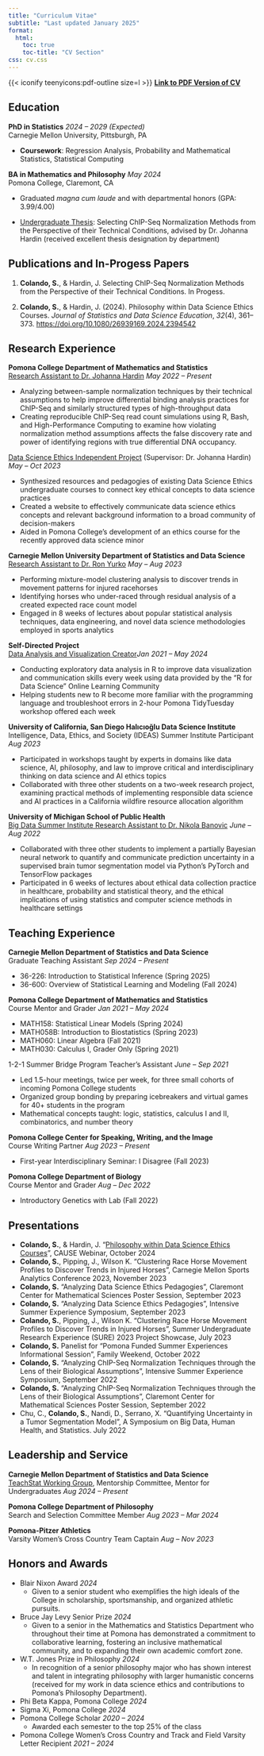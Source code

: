 ```yaml
---
title: "Curriculum Vitae"
subtitle: "Last updated January 2025"
format:
  html:
    toc: true
    toc-title: "CV Section"
css: cv.css
---
```

{{< iconify teenyicons:pdf-outline size=l >}} <a href="Colando-Sara-CV.pdf" target = "_blank"> <strong>Link to PDF Version of CV</strong></a>

## Education

**PhD in Statistics** [*2024 -- 2029 (Expected)*]{.cvdate}<br>Carnegie Mellon University, Pittsburgh, PA

-   **Coursework**: Regression Analysis, Probability and Mathematical Statistics, Statistical Computing

**BA in Mathematics and Philosophy** [*May 2024*]{.cvdate}<br>Pomona College, Claremont, CA

-   Graduated *magna cum laude* and with departmental honors (GPA: 3.99/4.00)

-   <a href="./research/chip-seq/Colando_MATH191_Thesis_Final_Draft.pdf" target = "_blank">Undergraduate Thesis</a>: Selecting ChIP-Seq Normalization Methods from the Perspective of their Technical Conditions, advised by Dr. Johanna Hardin (received excellent thesis designation by department)

## Publications and In-Progess Papers

1. **Colando, S.**, & Hardin, J. Selecting ChIP-Seq Normalization Methods from the Perspective of their Technical Conditions. In Progess.

2. **Colando, S.**, & Hardin, J. (2024). Philosophy within Data Science Ethics Courses. *Journal of Statistics and Data Science Education*, *32*(4), 361–373. <https://doi.org/10.1080/26939169.2024.2394542>

## Research Experience

**Pomona College Department of Mathematics and Statistics**<br>[Research Assistant to Dr. Johanna Hardin](https://scolando.github.io/personal-website/research/chip-seq/chip-seq.html) [*May 2022 -- Present*]{.cvdate}

-   Analyzing between-sample normalization techniques by their technical assumptions to help improve differential binding analysis practices for ChIP-Seq and similarly structured types of high-throughput data
-   Creating reproducible ChIP-Seq read count simulations using R, Bash, and High-Performance Computing to examine how violating normalization method assumptions affects the false discovery rate and power of identifying regions with true differential DNA occupancy.

[Data Science Ethics Independent Project](https://scolando.github.io/personal-website/research/data-ethics/data-ethics.html) (Supervisor: Dr. Johanna Hardin) [*May -- Oct 2023*]{.cvdate}

-   Synthesized resources and pedagogies of existing Data Science Ethics undergraduate courses to connect key ethical concepts to data science practices
-   Created a website to effectively communicate data science ethics concepts and relevant background information to a broad community of decision-makers
-   Aided in Pomona College's development of an ethics course for the recently approved data science minor

**Carnegie Mellon University Department of Statistics and Data Science**<br>[Research Assistant to Dr. Ron Yurko](https://scolando.github.io/personal-website/research/horses/horses.html) [*May -- Aug 2023*]{.cvdate}

-   Performing mixture-model clustering analysis to discover trends in movement patterns for injured racehorses
-   Identifying horses who under-raced through residual analysis of a created expected race count model
-   Engaged in 8 weeks of lectures about popular statistical analysis techniques, data engineering, and novel data science methodologies employed in sports analytics

**Self-Directed Project**<br>[Data Analysis and Visualization Creator](https://scolando.github.io/personal-website/projects.html)[*Jan 2021 -- May 2024*]{.cvdate}

-   Conducting exploratory data analysis in R to improve data visualization and communication skills every week using data provided by the "R for Data Science" Online Learning Community
-   Helping students new to R become more familiar with the programming language and troubleshoot errors in 2-hour Pomona TidyTuesday workshop offered each week

**University of California, San Diego Halıcıoğlu Data Science Institute**<br> Intelligence, Data, Ethics, and Society (IDEAS) Summer Institute Participant [*Aug 2023*]{.cvdate}

-   Participated in workshops taught by experts in domains like data science, AI, philosophy, and law to improve critical and interdisciplinary thinking on data science and AI ethics topics
-   Collaborated with three other students on a two-week research project, examining practical methods of implementing responsible data science and AI practices in a California wildfire resource allocation algorithm

**University of Michigan School of Public Health**<br>[Big Data Summer Institute Research Assistant to Dr. Nikola Banovic](https://scolando.github.io/personal-website/research/tumor-mri/tumor-mri.html) [*June -- Aug 2022*]{.cvdate}

-   Collaborated with three other students to implement a partially Bayesian neural network to quantify and communicate prediction uncertainty in a supervised brain tumor segmentation model via Python's PyTorch and TensorFlow packages
-   Participated in 6 weeks of lectures about ethical data collection practice in healthcare, probability and statistical theory, and the ethical implications of using statistics and computer science methods in healthcare settings

## Teaching Experience

**Carnegie Mellon Department of Statistics and Data Science**<br> Graduate Teaching Assistant [*Sep 2024 -- Present*]{.cvdate}

-   36-226: Introduction to Statistical Inference (Spring 2025)
-   36-600: Overview of Statistical Learning and Modeling (Fall 2024)

**Pomona College Department of Mathematics and Statistics**<br> Course Mentor and Grader [*Jan 2021 -- May 2024*]{.cvdate}

-  MATH158: Statistical Linear Models (Spring 2024)
-  MATH058B: Introduction to Biostatistics (Spring 2023)
-  MATH060: Linear Algebra (Fall 2021)
-  MATH030: Calculus I, Grader Only (Spring 2021)

1-2-1 Summer Bridge Program Teacher's Assistant [*June -- Sep 2021*]{.cvdate}

-   Led 1.5-hour meetings, twice per week, for three small cohorts of incoming Pomona College students
-   Organized group bonding by preparing icebreakers and virtual games for 40+ students in the program
-   Mathematical concepts taught: logic, statistics, calculus I and II, combinatorics, and number theory

**Pomona College Center for Speaking, Writing, and the Image**<br> Course Writing Partner [*Aug 2023 -- Present*]{.cvdate}

- First-year Interdisciplinary Seminar: I Disagree (Fall 2023)

**Pomona College Department of Biology**<br>Course Mentor and Grader [*Aug -- Dec 2022*]{.cvdate}

-  Introductory Genetics with Lab (Fall 2022)

## Presentations
- **Colando, S.**, & Hardin, J. "[Philosophy within Data Science Ethics Courses](https://causeweb.org/cause/webinar/jsdse/2024-10)", CAUSE Webinar, October 2024
-   **Colando, S.**, Pipping, J., Wilson K. "Clustering Race Horse Movement Profiles to Discover Trends in Injured Horses", Carnegie Mellon Sports Analytics Conference 2023, November 2023
-   **Colando, S.** "Analyzing Data Science Ethics Pedagogies", Claremont Center for Mathematical Sciences Poster Session, September 2023
-   **Colando, S.** "Analyzing Data Science Ethics Pedagogies", Intensive Summer Experience Symposium, September 2023
-   **Colando, S.**, Pipping, J., Wilson K. "Clustering Race Horse Movement Profiles to Discover Trends in Injured Horses", Summer Undergraduate Research Experience (SURE) 2023 Project Showcase, July 2023
-   **Colando, S.** Panelist for "Pomona Funded Summer Experiences Informational Session", Family Weekend, October 2022
-   **Colando, S.** "Analyzing ChIP-Seq Normalization Techniques through the Lens of their Biological Assumptions", Intensive Summer Experience Symposium, September 2022
-   **Colando, S.** "Analyzing ChIP-Seq Normalization Techniques through the Lens of their Biological Assumptions", Claremont Center for Mathematical Sciences Poster Session, September 2022
-   Chu, C., **Colando, S.**, Nandi, D., Serrano, X. "Quantifying Uncertainty in a Tumor Segmentation Model", A Symposium on Big Data, Human Health, and Statistics. July 2022

## Leadership and Service

**Carnegie Mellon Department of Statistics and Data Science**<br> <a href="https://www.stat.cmu.edu/teachstat/" target = "_blank">TeachStat Working Group</a>, Mentorship Committee, Mentor for Undergraduates [*Aug 2024 -- Present*]{.cvdate}

**Pomona College Department of Philosophy**<br> Search and Selection Committee Member [*Aug 2023 -- Mar 2024*]{.cvdate}

**Pomona-Pitzer Athletics**<br> Varsity Women's Cross Country Team Captain [*Aug -- Nov 2023*]{.cvdate}

## Honors and Awards

-   Blair Nixon Award [*2024*]{.cvdate}
    -   Given to a senior student who exemplifies the high ideals of the College in scholarship, sportsmanship, and organized athletic pursuits.
-   Bruce Jay Levy Senior Prize [*2024*]{.cvdate}
    -   Given to a senior in the Mathematics and Statistics Department who throughout their time at Pomona has demonstrated a commitment to collaborative learning, fostering an inclusive mathematical community, and to expanding their own academic comfort zone.
-   W.T. Jones Prize in Philosophy [*2024*]{.cvdate}
    -   In recognition of a senior philosophy major who has shown interest and talent in integrating philosophy with larger humanistic concerns (received for my work in data science ethics and contributions to Pomona's Philosophy Department).
-   Phi Beta Kappa, Pomona College [*2024*]{.cvdate}
-   Sigma Xi, Pomona College [*2024*]{.cvdate}
-   Pomona College Scholar [*2020 -- 2024*]{.cvdate}
    -   Awarded each semester to the top 25% of the class
-   Pomona College Women's Cross Country and Track and Field Varsity Letter Recipient [*2021 -- 2024*]{.cvdate}